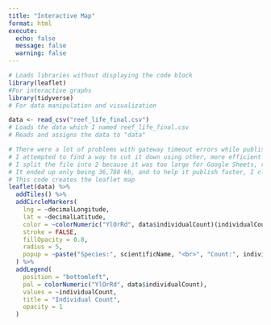 ```yaml
---
title: "Interactive Map"
format: html
execute:
  echo: false
  message: false
  warning: false
---
```


```r
# Loads libraries without displaying the code block
library(leaflet)
#For interactive graphs
library(tidyverse)
# For data manipulation and visualization
```

```r
data <- read_csv("reef_life_final.csv") 
# Loads the data which I named reef_life_final.csv
# Reads and assigns the data to "data"
```

```r
# There were a lot of problems with gateway timeout errors while publishing, as the raw data was extremely large (158,629 kb)
# I attempted to find a way to cut it down using other, more efficient methods but I ended up manually selecting the unused columns and deleting them
# I split the file into 2 because it was too large for Google Sheets, removed the columns, and merged them back into a csv file
# It ended up only being 36,788 kb, and to help it publish faster, I closed all unneeded tabs and things running in the background which solved the gateway error problem
# This code creates the leaflet map
leaflet(data) %>%
  addTiles() %>%
  addCircleMarkers(
    lng = ~decimalLongitude,
    lat = ~decimalLatitude,
    color = ~colorNumeric("YlOrRd", data$individualCount)(individualCount),
    stroke = FALSE,
    fillOpacity = 0.8,
    radius = 5,
    popup = ~paste("Species:", scientificName, "<br>", "Count:", individualCount)
  ) %>%
  addLegend(
    position = "bottomleft",
    pal = colorNumeric("YlOrRd", data$individualCount),
    values = ~individualCount,
    title = "Individual Count",
    opacity = 1
  )
```

